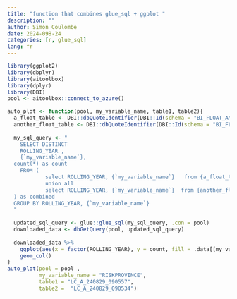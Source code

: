 ```yaml
---
title: "function that combines glue_sql + ggplot "
description: ""
author: Simon Coulombe
date: 2024-098-24
categories: [r, glue_sql]
lang: fr
---
```



```r
library(ggplot2)
library(dbplyr)
library(aitoolbox)
library(dplyr)
library(DBI)
pool <- aitoolbox::connect_to_azure()

auto_plot <- function(pool, my_variable_name, table1, table2){
  a_float_table <- DBI::dbQuoteIdentifier(DBI::Id(schema = "BI_FLOAT_AY",   table = table1), conn = pool)
  another_float_table <- DBI::dbQuoteIdentifier(DBI::Id(schema = "BI_FLOAT_AY",   table = table2), conn = pool)
  
  my_sql_query <- "
    SELECT DISTINCT
    ROLLING_YEAR ,
    {`my_variable_name`},
  count(*) as count
    FROM (
            select ROLLING_YEAR, {`my_variable_name`}   from {a_float_table}
            union all
            select ROLLING_YEAR, {`my_variable_name`}  from {another_float_table}
  ) as combined
  GROUP BY ROLLING_YEAR, {`my_variable_name`}
  "
  
  updated_sql_query <- glue::glue_sql(my_sql_query, .con = pool)
  downloaded_data <- dbGetQuery(pool, updated_sql_query)
  
  downloaded_data %>%
    ggplot(aes(x = factor(ROLLING_YEAR), y = count, fill = .data[[my_variable_name]])) +
    geom_col() 
}
auto_plot(pool = pool ,
          my_variable_name = "RISKPROVINCE", 
          table1 = "LC_A_240829_090557", 
          table2 =  "LC_A_240829_090534")
```
  
